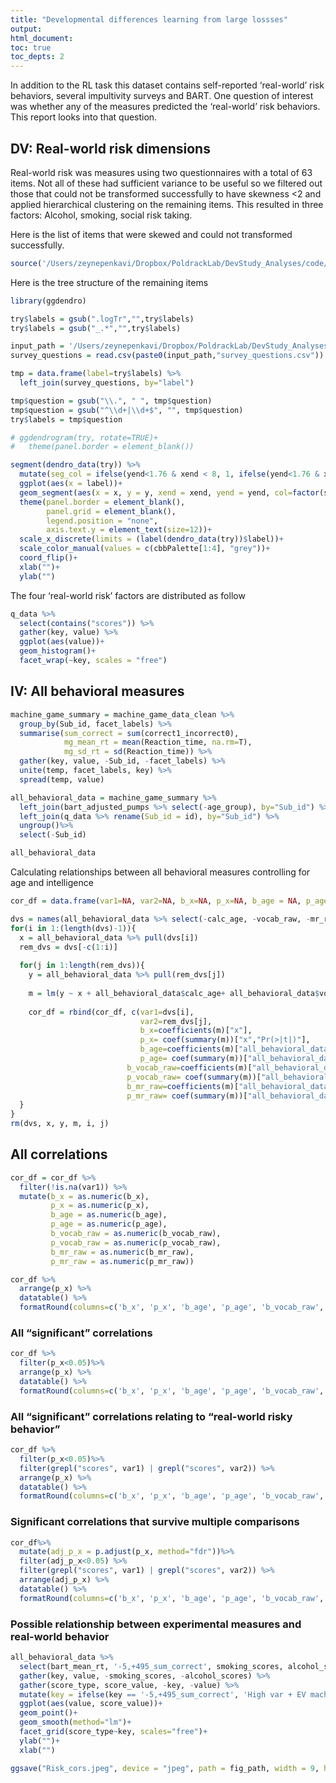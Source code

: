 ```yaml
---
title: "Developmental differences learning from large lossses"
output: 
html_document:
toc: true
toc_depts: 2
---
```


In addition to the RL task this dataset contains self-reported 'real-world' risk behaviors, several impultivity surveys and BART. One question of interest was whether any of the measures predicted the 'real-world' risk behaviors. This report looks into that question.

## DV: Real-world risk dimensions

Real-world risk was measures using two questionnaires with a total of 63 items. Not all of these had sufficient variance to be useful so we filtered out those that could not be transformed successfully to have skewness <2 and applied hierarchical clustering on the remaining items. This resulted in three factors: Alcohol, smoking, social risk taking.

Here is the list of items that were skewed and could not transformed successfully.

```r
source('/Users/zeynepenkavi/Dropbox/PoldrackLab/DevStudy_Analyses/code/workspace_scripts/DevStudy_workspace.R')
```

Here is the tree structure of the remaining items

```r
library(ggdendro)

try$labels = gsub(".logTr","",try$labels)
try$labels = gsub("_.*","",try$labels)

input_path = '/Users/zeynepenkavi/Dropbox/PoldrackLab/DevStudy_Analyses/input/'
survey_questions = read.csv(paste0(input_path,"survey_questions.csv"))

tmp = data.frame(label=try$labels) %>%
  left_join(survey_questions, by="label")

tmp$question = gsub("\\.", " ", tmp$question)
tmp$question = gsub("^\\d+|\\d+$", "", tmp$question) 
try$labels = tmp$question
```

```r
# ggdendrogram(try, rotate=TRUE)+
#   theme(panel.border = element_blank())

segment(dendro_data(try)) %>%
  mutate(seg_col = ifelse(yend<1.76 & xend < 8, 1, ifelse(yend<1.76 & xend>7 & xend<18, 2, ifelse(yend<1.76 & xend>17 & xend < 22, 3, ifelse(yend<1.76 & xend>21,4,5))))) %>%
  ggplot(aes(x = label))+
  geom_segment(aes(x = x, y = y, xend = xend, yend = yend, col=factor(seg_col)),alpha = 1, size=1.5)+
  theme(panel.border = element_blank(),
        panel.grid = element_blank(), 
        legend.position = "none",
        axis.text.y = element_text(size=12))+
  scale_x_discrete(limits = (label(dendro_data(try))$label))+
  scale_color_manual(values = c(cbbPalette[1:4], "grey"))+
  coord_flip()+
  xlab("")+
  ylab("")
```

The four 'real-world risk' factors are distributed as follow

```r
q_data %>%
  select(contains("scores")) %>%
  gather(key, value) %>%
  ggplot(aes(value))+
  geom_histogram()+
  facet_wrap(~key, scales = "free")
```

## IV: All behavioral measures

```r
machine_game_summary = machine_game_data_clean %>%
  group_by(Sub_id, facet_labels) %>%
  summarise(sum_correct = sum(correct1_incorrect0),
            mg_mean_rt = mean(Reaction_time, na.rm=T),
            mg_sd_rt = sd(Reaction_time)) %>%
  gather(key, value, -Sub_id, -facet_labels) %>%
  unite(temp, facet_labels, key) %>%
  spread(temp, value)

all_behavioral_data = machine_game_summary %>%
  left_join(bart_adjusted_pumps %>% select(-age_group), by="Sub_id") %>%
  left_join(q_data %>% rename(Sub_id = id), by="Sub_id") %>%
  ungroup()%>%
  select(-Sub_id)

all_behavioral_data
```

Calculating relationships between all behavioral measures controlling for age and intelligence

```r
cor_df = data.frame(var1=NA, var2=NA, b_x=NA, p_x=NA, b_age = NA, p_age = NA, b_vocab_raw=NA, p_vocab_raw=NA, b_mr_raw=NA, p_mr_raw=NA)

dvs = names(all_behavioral_data %>% select(-calc_age, -vocab_raw, -mr_raw, -gender))
for(i in 1:(length(dvs)-1)){
  x = all_behavioral_data %>% pull(dvs[i])
  rem_dvs = dvs[-c(1:i)]
  
  for(j in 1:length(rem_dvs)){
    y = all_behavioral_data %>% pull(rem_dvs[j])
    
    m = lm(y ~ x + all_behavioral_data$calc_age+ all_behavioral_data$vocab_raw+ all_behavioral_data$mr_raw)
    
    cor_df = rbind(cor_df, c(var1=dvs[i], 
                             var2=rem_dvs[j], 
                             b_x=coefficients(m)["x"], 
                             p_x= coef(summary(m))["x","Pr(>|t|)"], 
                             b_age=coefficients(m)["all_behavioral_data$calc_age"], 
                             p_age= coef(summary(m))["all_behavioral_data$calc_age","Pr(>|t|)"], 
                          b_vocab_raw=coefficients(m)["all_behavioral_data$vocab_raw"],
                          p_vocab_raw= coef(summary(m))["all_behavioral_data$vocab_raw","Pr(>|t|)"],
                          b_mr_raw=coefficients(m)["all_behavioral_data$mr_raw"],
                          p_mr_raw= coef(summary(m))["all_behavioral_data$mr_raw","Pr(>|t|)"]))
  }
}
rm(dvs, x, y, m, i, j)
```

## All correlations

```r
cor_df = cor_df %>%
  filter(!is.na(var1)) %>%
  mutate(b_x = as.numeric(b_x),
         p_x = as.numeric(p_x),
         b_age = as.numeric(b_age),
         p_age = as.numeric(p_age),
         b_vocab_raw = as.numeric(b_vocab_raw),
         p_vocab_raw = as.numeric(p_vocab_raw),
         b_mr_raw = as.numeric(b_mr_raw),
         p_mr_raw = as.numeric(p_mr_raw))

cor_df %>%
  arrange(p_x) %>%
  datatable() %>%
  formatRound(columns=c('b_x', 'p_x', 'b_age', 'p_age', 'b_vocab_raw', 'p_vocab_raw', 'b_mr_raw', 'p_mr_raw'), digits=3)
```

### All "significant" correlations

```r
cor_df %>%
  filter(p_x<0.05)%>%
  arrange(p_x) %>%
  datatable() %>%
  formatRound(columns=c('b_x', 'p_x', 'b_age', 'p_age', 'b_vocab_raw', 'p_vocab_raw', 'b_mr_raw', 'p_mr_raw'), digits=3)
```

### All "significant" correlations relating to "real-world risky behavior"

```r
cor_df %>%
  filter(p_x<0.05)%>%
  filter(grepl("scores", var1) | grepl("scores", var2)) %>%
  arrange(p_x) %>%
  datatable() %>%
  formatRound(columns=c('b_x', 'p_x', 'b_age', 'p_age', 'b_vocab_raw', 'p_vocab_raw', 'b_mr_raw', 'p_mr_raw'), digits=3)
```

### Significant correlations that survive multiple comparisons

```r
cor_df%>%
  mutate(adj_p_x = p.adjust(p_x, method="fdr"))%>%
  filter(adj_p_x<0.05) %>%
  filter(grepl("scores", var1) | grepl("scores", var2)) %>%
  arrange(adj_p_x) %>%
  datatable() %>%
  formatRound(columns=c('b_x', 'p_x', 'b_age', 'p_age', 'b_vocab_raw', 'p_vocab_raw', 'b_mr_raw', 'p_mr_raw', 'adj_p_x'), digits=3)
```

### Possible relationship between experimental measures and real-world behavior

```r
all_behavioral_data %>%
  select(bart_mean_rt, '-5,+495_sum_correct', smoking_scores, alcohol_scores) %>%
  gather(key, value, -smoking_scores, -alcohol_scores) %>% 
  gather(score_type, score_value, -key, -value) %>%
  mutate(key = ifelse(key == '-5,+495_sum_correct', 'High var + EV machine total correct', ifelse(key == "bart_mean_rt", "BART Mean RT", NA))) %>%
  ggplot(aes(value, score_value))+
  geom_point()+
  geom_smooth(method="lm")+
  facet_grid(score_type~key, scales="free")+
  ylab("")+
  xlab("")

ggsave("Risk_cors.jpeg", device = "jpeg", path = fig_path, width = 9, height = 7, units = "in", dpi = 450)

```